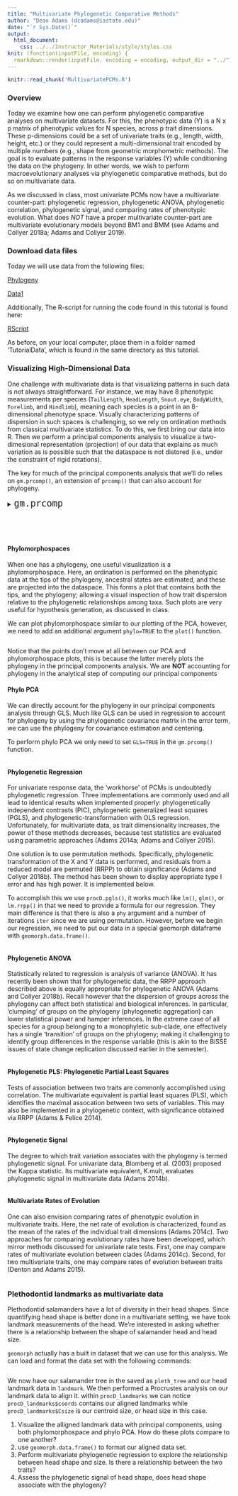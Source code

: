 ```yaml
---
title: "Multivariate Phylogenetic Comparative Methods"
author: "Dean Adams (dcadams@iastate.edu)"
date: "`r Sys.Date()`"
output: 
  html_document:
    css: ../../Instructor_Materials/style/styles.css
knit: (function(inputFile, encoding) {
  rmarkdown::render(inputFile, encoding = encoding, output_dir = "../") })
---
```




```r

knitr::read_chunk('MultivariatePCMs.R')

```



### **Overview**
Today we examine how one can perform phylogenetic comparative analyses on multivariate datasets. For this, the phenotypic data (Y) is a N x p matrix of phenotypic values for N species, across p trait dimensions. These p-dimensions could be a set of univariate traits (e.g., length, width, height, etc.) or they could represent a multi-dimensional trait encoded by multiple numbers (e.g., shape from geometric morphometric methods). The goal is to evaluate patterns in the response variables (Y) while conditioning the data on the phylogeny. In other words, we wish to perform macroevolutionary analyses via phylogenetic comparative methods, but do so on multivariate data. 

As we discussed in class, most univariate PCMs now have a multivariate counter-part: phylogenetic regression, phylogenetic ANOVA, phylogenetic correlation, phylogenetic signal, and comparing rates of phenotypic evolution. What does *NOT* have a proper multivariate counter-part are multivariate evolutionary models beyond BM1 and BMM (see Adams and Collyer 2018a; Adams and Collyer 2019). 

### Download data files
Today we will use data from the following files: 

[Phylogeny](https://eeob-macroevolution.github.io/EEOB-565X-Spring2018/practicals/TutorialData/Consensus of 1000 salamander trees.nex)

[Data1](https://eeob-macroevolution.github.io/EEOB-565X-Spring2018/practicals/TutorialData/meandata-CinGlutOnly.csv)

Additionally, The R-script for running the code found in this tutorial is found here:

[RScript](https://eeob-macroevolution.github.io/EEOB-565X-Spring2018/practicals/TutorialData/MultivariatePCMs.r)

As before, on your local computer, place them in a folder named 'TutorialData', which is found in the same directory as this tutorial. 

### **Visualizing High-Dimensional Data**
One challenge with multivariate data is that visualizing patterns in such data is not always straightforward. For instance, we may have 8 phenotypic measurements per species (`TailLength`, `HeadLength`, `Snout.eye`, `BodyWidth`,  `Forelimb`, and  `Hindlimb`), meaning each species is a point in an 8-dimensional phenotype space. Visually characterizing patterns of dispersion in such spaces is challenging, so we rely on ordination methods from classical multivariate statistics. To do this, we first bring our data into R. Then we perform a principal components analysis to visualize a two-dimesional representation (projection) of our data that explains as much variation as is possible such that the dataspace is not distored (i.e., under the constraint of rigid rotations).

The key for much of the principal components analysis that we'll do relies on `gm.prcomp()`, an extension of `prcomp()` that can also account for phylogeny.

<div class = "func">

<details>
  <summary> <font size="+2"> `gm.prcomp` </font> </summary>
 
Function performs principal components analysis (PCA) or phylogenetically-aligned components (PaCA) on Procrustes shape coordinates.This function has a few different arguments but we'll primarily be concerned with the following:

* $A$ Can be a 3D array but for our purposes it will be multivariate data in an $n\times p$ matrix.
* $phy$ a phylo object
* $GLS$ The value is defaulted to `FALSE` and is a logical for whether GLS-centering and covariance estimating should be used. This is where we use the information from the phylogeny in the analytical computation of our principal components

This function performs the principal components analysis. Most of the elements that are returned are to be used in other functions for analysis.


</details>
</div>
<br></br>

```r

```



#### **Phylomorphospaces**
When one has a phylogeny, one useful visualization is a phylomorphospace. Here, an ordination is performed on the phenotypic data at the tips of the phylogeny, ancestral states are estimated, and these are projected into the dataspace. This forms a plot that contains both the tips, and the phylogeny; allowing a visual inspection of how trait dispersion relative to the phylogenetic relationships among taxa. Such plots are very useful for hypothesis generation, as discussed in class. 

We can plot phylomorphospace similar to our plotting of the PCA, however, we need to add an additional argument `phylo=TRUE` to the `plot()` function.

```r
 
```

Notice that the points don't move at all between our PCA and phylomorphospace plots, this is because the latter merely plots the phylogeny in the principal components analysis. We are **NOT** accounting for phylogeny in the analytical step of computing our principal components

#### **Phylo PCA**

We can directly account for the phylogeny in our principal components analysis through GLS. Much like GLS can be used in regression to account for phylogeny by using the phylogenetic covariance matrix in the error term, we can use the phylogeny for covariance estimation and centering.

To perform phylo PCA we only need to set `GLS=TRUE` in the `gm.prcomp()` function.

```r

```

#### **Phylogenetic Regression**
For univariate response data, the 'workhorse' of PCMs is undoubtedly phylogenetic regression. Three implementations are commonly used and all lead to identical results when implemented properly: phylogenetically independent contrasts (PIC), phylogenetic generalized least squares (PGLS), and phylogenetic-transformation with OLS regression. Unfortunately, for multivariate data, as trait dimensionality increases, the power of these methods decreases, because test statistics are evaluated using parametric approaches (Adams 2014a; Adams and Collyer 2015). 

One solution is to use permutation methods. Specifically, phylogenetic transformation of the X and Y data is performed, and residuals from a reduced model are permuted (RRPP) to obtain significance (Adams and Collyer 2018b). The method has been shown to display appropriate type I error and has high power. It is implemented below.

To accomplish this we use `procD.pgls()`, it works much like `lm()`, `glm()`, or `lm.rrpp()` in that we need to provide a formula for our regression. They main difference is that there is also a `phy` argument and a number of iterations `iter` since we are using permutation. However, before we begin our regression, we need to put our data in a special geomorph dataframe with `geomorph.data.frame()`.

```r
 
```



#### **Phylogenetic ANOVA**
Statistically related to regression is analysis of variance (ANOVA). It has recently been shown that for phylogenetic data, the RRPP approach described above is equally appropriate for phylogenetic ANOVA (Adams and Collyer 2018b). Recall however that the dispersion of groups across the phylogeny can affect both statistical and biological inferences. In particular, 'clumping' of groups on the phylogeny (phylogenetic aggregation) can lower statistical power and hamper inferences. In the extreme case of all species for a group belonging to a monophyletic sub-clade, one effectively has a single 'transition' of groups on the phylogeny; making it challenging to identify group differences in the response variable (this is akin to the BiSSE issues of state change replication discussed earlier in the semester). 

```r
```

#### **Phylogenetic PLS: Phylogenetic Partial Least Squares**
Tests of association between two traits are commonly accomplished using correlation. The multivariate equivalent is partial least squares (PLS), which identifies the maximal assocation between two sets of variables. This may also be implemented in a phylogenetic context, with significance obtained via RRPP (Adams & Felice 2014).

```r
```

#### **Phylogenetic Signal**
The degree to which trait variation associates with the phylogeny is termed phylogenetic signal. For univariate data, Blomberg et al. (2003) proposed the Kappa statistic. Its multivariate equivalent, K.mult, evaluates phylogenetic signal in multivariate data (Adams 2014b).

```r
```

#### **Multivariate Rates of Evolution**
One can also envision comparing rates of phenotypic evolution in multivariate traits. Here, the net rate of evolution is characterized, found as the mean of the rates of the individual trait dimensions (Adams 2014c). Two approaches for comparing evolutionary rates have been developed, which mirror methods discussed for univariate rate tests. First, one may compare rates of multivariate evolution between clades (Adams 2014c). Second, for two multivariate traits, one may compare rates of evolution between traits (Denton and Adams 2015).

```r
```



<div class = "try">
### Plethodontid landmarks as multivariate data 

Plethodontid salamanders have a lot of diversity in their head shapes. Since quantifying head shape is better done in a multivariate setting, we have took landmark measurements of the head. We're interested in asking whether there is a relationship between the shape of salamander head and head size.

`geomorph` actually has a built in dataset that we can use for this analysis. We can load and format the data set with the following commands:

```r
```

We now have our salamander tree in the saved as `pleth_tree` and our head landmark data in `landmark`. We then performed a Procrustes analysis on our landmark data to align it. within `procD_landmarks` we can notice `procD_landmarks$coords` contains our aligned landmarks while `procD_landmarks$Csize` is our centroid size, or head size in this case. 


1. Visualize the alligned landmark data with principal components, using both phylomorphospace and phylo PCA. How do these plots compare to one another? 
2. use `geomorph.data.frame()` to format our aligned data set. 
3. Perform multivariate phylogenetic regression to explore the relationship between head shape and size. Is there a relationship between the two traits?
4. Assess the phylogenetic signal of head shape, does head shape associate with the phylogeny?

</div>
<br></br>
